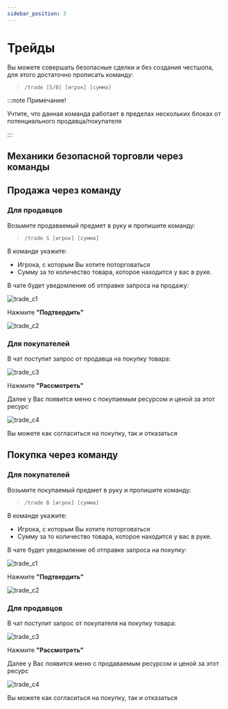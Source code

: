 ```yaml
---
sidebar_position: 3
---
```


# Трейды

Вы можете совершать безопасные сделки и без создания честшопа, для этого достаточно прописать команду:

>`/trade [S/B] [игрок] [сумма]`

:::note Примечание!

Учтите, что данная команда работает в пределах нескольких блоках от потенциального продавца/покупателя

:::

## **Механики безопасной торговли через команды**

## **Продажа через команду**

### Для продавцов

Возьмите продаваемый предмет в руку и пропишите команду:

>`/trade S [игрок] [сумма]`

В команде укажите:

- Игрока, с которым Вы хотите поторговаться
- Сумму за то количество товара, которое находится у вас в руке.

В чате будет уведомление об отправке запроса на продажу:

![trade_c1](/economy/trade_c1.png)

Нажмите **"Подтвердить"**

![trade_c2](/economy/trade_c2.png)

### Для покупателей

В чат поступит запрос от продавца на покупку товара:

![trade_c3](/economy/trade_c3.png)

Нажмите **"Рассмотреть"**

Далее у Вас появится меню с покупаемым ресурсом и ценой за этот ресурс

![trade_c4](/economy/trade_c5.png)

Вы можете как согласиться на покупку, так и отказаться

## **Покупка через команду**

### Для покупателей

Возьмите покупаемый предмет в руку и пропишите команду:

>`/trade B [игрок] [сумма]`

В команде укажите:

- Игрока, с которым Вы хотите поторговаться
- Сумму за то количество товара, которое находится у вас в руке.

В чате будет уведомление об отправке запроса на покупку:

![trade_c1](/economy/trade_c1.png)

Нажмите **"Подтвердить"**

![trade_c2](/economy/trade_c2.png)

### Для продавцов

В чат поступит запрос от покупателя на покупку товара:

![trade_c3](/economy/trade_c3.png)

Нажмите **"Рассмотреть"**

Далее у Вас появится меню с продаваемым ресурсом и ценой за этот ресурс

![trade_c4](/economy/trade_c4.png)

Вы можете как согласиться на покупку, так и отказаться

